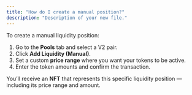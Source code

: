 ```yaml
---
title: "How do I create a manual position?"
description: "Description of your new file."
---
```


To create a manual liquidity position:

1. Go to the **Pools** tab and select a V2 pair.
2. Click **Add Liquidity (Manual)**.
3. Set a custom **price range** where you want your tokens to be active.
4. Enter the token amounts and confirm the transaction.

You’ll receive an **NFT** that represents this specific liquidity position — including its price range and amount.